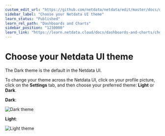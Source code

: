 ```yaml
---
custom_edit_url: "https://github.com/netdata/netdata/edit/master/docs/dashboards-and-charts/themes.md"
sidebar_label: "Choose your Netdata UI theme"
learn_status: "Published"
learn_rel_path: "Dashboards and Charts"
sidebar_position: "1230000"
learn_link: "https://learn.netdata.cloud/docs/dashboards-and-charts/choose-your-netdata-ui-theme"
---
```


# Choose your Netdata UI theme

The Dark theme is the default in the Netdata UI.

To change your theme across the Netdata UI, click on your profile picture, click on the **Settings**
tab, and then choose your preferred theme: **Light** or **Dark**.

**Dark**:

![Dark theme](https://github.com/netdata/netdata/assets/70198089/81addd13-28a4-425f-ae39-0f9de5199496)

**Light**:

![Light theme](https://github.com/netdata/netdata/assets/70198089/eb0fb8c1-5695-450a-8ba8-a185874e8496)
